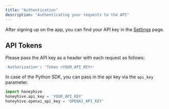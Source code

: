 ```yaml
---
title: "Authentication"
description: "Authenticating your requests to the API"
---
```


After signing up on the app, you can find your API key in the [Settings](https://app.honeyhive.ai/settings/account) page.


## API Tokens

Please pass the API key as a header with each request as follows:

```bash
'Authorization': 'Token <YOUR_API_KEY>'
```

In case of the Python SDK, you can pass in the api key via the `api_key` parameter.

```Python
import honeyhive
honeyhive.api_key = 'YOUR_API_KEY'
honeyhive.openai_api_key = 'OPENAI_API_KEY'
```